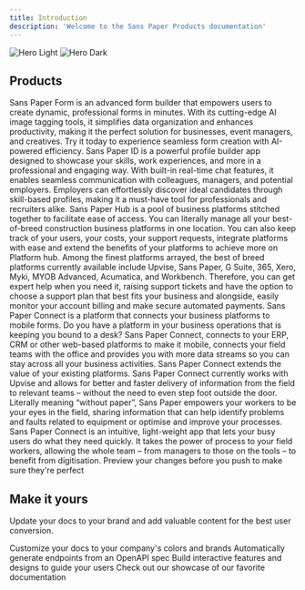 ```yaml
---
title: Introduction
description: 'Welcome to the Sans Paper Products documentation'
---
```


<img
  className="block dark:hidden"
  src="/images/home page.png"
  alt="Hero Light"
/>
<img
  className="hidden dark:block"
  src="/images/home page.png"
  alt="Hero Dark"
/>

## Products

<CardGroup cols={2}>
  <Card
    title="Sans Paper Form"
    icon="paper-plane"
    href="/spform"
  >
    Sans Paper Form is an advanced form builder that empowers users to create dynamic, professional forms in minutes. With its cutting-edge AI image tagging tools, it simplifies data organization and enhances productivity, making it the perfect solution for businesses, event managers, and creatives. Try it today to experience seamless form creation with AI-powered efficiency.
  </Card>
  <Card
    title="Sans Paper ID"
    icon="paper-plane"
    href="/spID"
  >
    Sans Paper ID is a powerful profile builder app designed to showcase your skills, work experiences, and more in a professional and engaging way. With built-in real-time chat features, it enables seamless communication with colleagues, managers, and potential employers. Employers can effortlessly discover ideal candidates through skill-based profiles, making it a must-have tool for professionals and recruiters alike.
  </Card>
   <Card
    title="Sans Paper Hub"
    icon="paper-plane"
    href="/sphub"
  >
    Sans Paper Hub is a pool of business platforms stitched together to facilitate ease of access. You can literally manage all your best-of-breed construction business platforms in one location. You can also keep track of your users, your costs, your support requests, integrate platforms with ease and extend the benefits of your platforms to achieve more on Platform hub. 
Among the finest platforms arrayed, the best of breed platforms currently available include Upvise, Sans Paper, G Suite, 365, Xero, Myki, MYOB Advanced, Acumatica, and Workbench. 
Therefore, you can get expert help when you need it, raising support tickets and have the option to choose a support plan that best fits your business and alongside, easily monitor your account billing and make secure automated payments.

  </Card>
   <Card
    title="Sans Paper Connect"
    icon="paper-plane"
    href="/spconnect"
  >
    Sans Paper Connect is a platform that connects your business platforms to mobile forms. Do you have a platform in your business operations that is keeping you bound to a desk? Sans Paper Connect, connects to your ERP, CRM or other web-based platforms to make it mobile, connects your field teams with the office and provides you with more data streams so you can stay across all your business activities. Sans Paper Connect extends the value of your existing platforms. Sans Paper Connect currently works with Upvise and allows for better and faster delivery of information from the field to relevant teams – without the need to even step foot outside the door. Literally meaning “without paper”, Sans Paper empowers your workers to be your eyes in the field, sharing information that can help identify problems and faults related to equipment or optimise and improve your processes. Sans Paper Connect is an intuitive, light-weight app that lets your busy users do what they need quickly. It takes the power of process to your field workers, allowing the whole team – from managers to those on the tools – to benefit from digitisation.
  </Card>
  <Card
    title="Preview Changes"
    icon="image"
    href="https://mintlify.com/docs/development"
  >
    Preview your changes before you push to make sure they're perfect
  </Card>
  
</CardGroup>

## Make it yours

Update your docs to your brand and add valuable content for the best user conversion.

<CardGroup cols={2}>
  <Card
    title="Customize Style"
    icon="palette"
    href="https://mintlify.com/docs/settings/global"
  >
    Customize your docs to your company's colors and brands
  </Card>
  <Card
    title="Reference APIs"
    icon="code"
    href="https://mintlify.com/docs/api-playground/openapi"
  >
    Automatically generate endpoints from an OpenAPI spec
  </Card>
  <Card
    title="Add Components"
    icon="screwdriver-wrench"
    href="https://mintlify.com/docs/components/accordion"
  >
    Build interactive features and designs to guide your users
  </Card>
  <Card
    title="Get Inspiration"
    icon="stars"
    href="https://mintlify.com/showcase"
  >
    Check out our showcase of our favorite documentation
  </Card>
</CardGroup>
